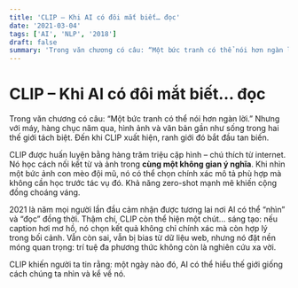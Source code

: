 ```yaml
---
title: 'CLIP – Khi AI có đôi mắt biết… đọc'
date: '2021-03-04'
tags: ['AI', 'NLP', '2018']
draft: false
summary: 'Trong văn chương có câu: “Một bức tranh có thể nói hơn ngàn lời.” Nhưng với máy, hàng chục năm qua, '
---
```


# CLIP – Khi AI có đôi mắt biết… đọc

Trong văn chương có câu: “Một bức tranh có thể nói hơn ngàn lời.” Nhưng với máy, hàng chục năm qua, hình ảnh và văn bản gần như sống trong hai thế giới tách biệt. Đến khi CLIP xuất hiện, ranh giới đó bắt đầu tan biến.

CLIP được huấn luyện bằng hàng trăm triệu cặp hình – chú thích từ internet. Nó học cách nối kết từ và ảnh trong **cùng một không gian ý nghĩa**. Khi nhìn một bức ảnh con mèo đội mũ, nó có thể chọn chính xác mô tả phù hợp mà không cần học trước tác vụ đó. Khả năng zero-shot mạnh mẽ khiến cộng đồng choáng váng.

2021 là năm mọi người lần đầu cảm nhận được tương lai nơi AI có thể “nhìn” và “đọc” đồng thời. Thậm chí, CLIP còn thể hiện một chút… sáng tạo: nếu caption hơi mơ hồ, nó chọn kết quả không chỉ chính xác mà còn hợp lý trong bối cảnh. Vẫn còn sai, vẫn bị bias từ dữ liệu web, nhưng nó đặt nền móng quan trọng: trí tuệ đa phương thức không còn là nghiên cứu xa vời.

CLIP khiến người ta tin rằng: một ngày nào đó, AI có thể hiểu thế giới giống cách chúng ta nhìn và kể về nó.